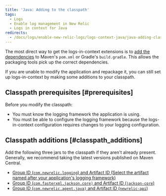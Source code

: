 ```yaml
---
title: 'Java: Adding to the classpath'
tags:
  - Logs
  - Enable log management in New Relic
  - Logs in context for Java
redirects:
  - /docs/logs/enable-new-relic-logs/logs-context-java/java-adding-classpath
---
```


The most direct way to get the logs-in-context extensions is to [add the dependencies](/docs/logs/enable-logs/logs-context-java/java-configure-java-util-logging#enable-logs-javautil) to Maven's `pom.xml` or Gradle's `build.gradle`. This allows the packaging tools pick up the correct dependencies.

If you are unable to modify the application and repackage it, you can still set up logs-in-context by making some additions to your classpath.

## Classpath prerequisites [#prerequisites]

Before you modify the classpath:

* You must know the logging framework the application is using.
* You must be able to configure the logging framework because the logs-in-context configuration requires changes to your logging configuration.

## Classpath additions [#classpath_additions]

Add the following three jars to the classpath if they aren't already present. Generally, we recommend taking the latest versions published on Maven Central.

* [Group ID (`com.newrelic.logging`) and Artifact ID (Select the artifact named after your application's logging framework)](https://search.maven.org/search?q=g:com.newrelic.logging)
* [Group ID (`com.fasterxml.jackson.core)` and Artifact ID (`jackson-core`)](https://search.maven.org/search?q=g:com.fasterxml.jackson.core%20a:jackson-core)
* [Group ID (`com.newrelic.agent.java)` and Artifact ID (`newrelic-api`)](https://search.maven.org/search?q=g:com.newrelic.agent.java%20a:newrelic-api)
